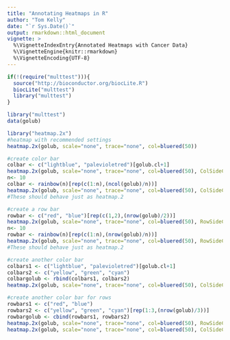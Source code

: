 ```yaml
---
title: "Annotating Heatmaps in R"
author: "Tom Kelly"
date: "`r Sys.Date()`"
output: rmarkdown::html_document
vignette: >
  %\VignetteIndexEntry{Annotated Heatmaps with Cancer Data}
  %\VignetteEngine{knitr::rmarkdown}
  %\VignetteEncoding{UTF-8}
---
```


```r
if(!(require("multtest"))){
  source("http://bioconductor.org/biocLite.R")
  biocLite("multtest")
  library("multtest")
}
```

```r
library("multtest")
data(golub)
```


```r
library("heatmap.2x")
#heatmap with recommended settings
heatmap.2x(golub, scale="none", trace="none", col=bluered(50))
```

```r
#create color bar
colbar <- c("lightblue", "palevioletred")[golub.cl+1]
heatmap.2x(golub, scale="none", trace="none", col=bluered(50), ColSideColors=colbar)
n<- 10
colbar <- rainbow(n)[rep(c(1:n),(ncol(golub)/n))]
heatmap.2x(golub, scale="none", trace="none", col=bluered(50), ColSideColors=colbar)
#These should behave just as heatmap.2
```

```r
#create a row bar
rowbar <- c("red", "blue")[rep(c(1,2),(nrow(golub)/2))]
heatmap.2x(golub, scale="none", trace="none", col=bluered(50), RowSideColors=rowbar)
n<- 10
rowbar <- rainbow(n)[rep(c(1:n),(nrow(golub)/n))]
heatmap.2x(golub, scale="none", trace="none", col=bluered(50), RowSideColors=rowbar)
#These should behave just as heatmap.2
```

```r
#create another color bar
colbars1 <- c("lightblue", "palevioletred")[golub.cl+1]
colbars2 <- c("yellow", "green", "cyan")
colbargolub <- rbind(colbars1, colbars2)
heatmap.2x(golub, scale="none", trace="none", col=bluered(50), ColSideColors=colbargolub)
```

```r
#create another color bar for rows
rowbars1 <- c("red", "blue")
rowbars2 <- c("yellow", "green", "cyan")[rep(1:3,(nrow(golub)/3))]
rowbargolub <- cbind(rowbars1, rowbars2)
heatmap.2x(golub, scale="none", trace="none", col=bluered(50), RowSideColors=rowbargolub)
heatmap.2x(golub, scale="none", trace="none", col=bluered(50), ColSideColors=colbargolub, RowSideColors=rowbargolub)
```
